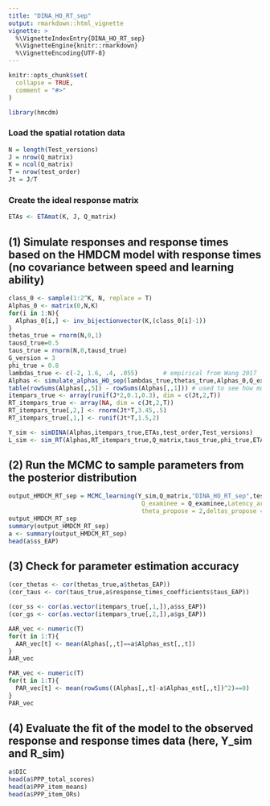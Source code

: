 ```yaml
---
title: "DINA_HO_RT_sep"
output: rmarkdown::html_vignette
vignette: >
  %\VignetteIndexEntry{DINA_HO_RT_sep}
  %\VignetteEngine{knitr::rmarkdown}
  %\VignetteEncoding{UTF-8}
---
```


```r
knitr::opts_chunk$set(
  collapse = TRUE,
  comment = "#>"
)
```

```r
library(hmcdm)
```

### Load the spatial rotation data

```r
N = length(Test_versions)
J = nrow(Q_matrix)
K = ncol(Q_matrix)
T = nrow(test_order)
Jt = J/T
```

### Create the ideal response matrix

```r
ETAs <- ETAmat(K, J, Q_matrix)
```


## (1) Simulate responses and response times based on the HMDCM model with response times (no covariance between speed and learning ability)

```r
class_0 <- sample(1:2^K, N, replace = T)
Alphas_0 <- matrix(0,N,K)
for(i in 1:N){
  Alphas_0[i,] <- inv_bijectionvector(K,(class_0[i]-1))
}
thetas_true = rnorm(N,0,1)
tausd_true=0.5
taus_true = rnorm(N,0,tausd_true)
G_version = 3
phi_true = 0.8
lambdas_true <- c(-2, 1.6, .4, .055)       # empirical from Wang 2017
Alphas <- simulate_alphas_HO_sep(lambdas_true,thetas_true,Alphas_0,Q_examinee,T,Jt)
table(rowSums(Alphas[,,5]) - rowSums(Alphas[,,1])) # used to see how much transition has taken place
itempars_true <- array(runif(J*2,0.1,0.3), dim = c(Jt,2,T))
RT_itempars_true <- array(NA, dim = c(Jt,2,T))
RT_itempars_true[,2,] <- rnorm(Jt*T,3.45,.5)
RT_itempars_true[,1,] <- runif(Jt*T,1.5,2)

Y_sim <- simDINA(Alphas,itempars_true,ETAs,test_order,Test_versions)
L_sim <- sim_RT(Alphas,RT_itempars_true,Q_matrix,taus_true,phi_true,ETAs,G_version,test_order,Test_versions)
```


## (2) Run the MCMC to sample parameters from the posterior distribution

```r
output_HMDCM_RT_sep = MCMC_learning(Y_sim,Q_matrix,"DINA_HO_RT_sep",test_order,Test_versions,100,30,
                                     Q_examinee = Q_examinee,Latency_array = L_sim, G_version = G_version,
                                     theta_propose = 2,deltas_propose = c(.45,.35,.25,.06))
output_HMDCM_RT_sep
summary(output_HMDCM_RT_sep)
a <- summary(output_HMDCM_RT_sep)
head(a$ss_EAP)
```



## (3) Check for parameter estimation accuracy

```r
(cor_thetas <- cor(thetas_true,a$thetas_EAP))
(cor_taus <- cor(taus_true,a$response_times_coefficients$taus_EAP))

(cor_ss <- cor(as.vector(itempars_true[,1,]),a$ss_EAP))
(cor_gs <- cor(as.vector(itempars_true[,2,]),a$gs_EAP))

AAR_vec <- numeric(T)
for(t in 1:T){
  AAR_vec[t] <- mean(Alphas[,,t]==a$Alphas_est[,,t])
}
AAR_vec

PAR_vec <- numeric(T)
for(t in 1:T){
  PAR_vec[t] <- mean(rowSums((Alphas[,,t]-a$Alphas_est[,,t])^2)==0)
}
PAR_vec
```


## (4) Evaluate the fit of the model to the observed response and response times data (here, Y_sim and R_sim)

```r
a$DIC
head(a$PPP_total_scores)
head(a$PPP_item_means)
head(a$PPP_item_ORs)
```


